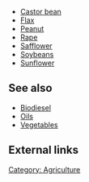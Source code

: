 *[[Castor bean]]
*[[Flax]]
*[[Peanut]]
*[[Rape]]
*[[Safflower]]
*[[Soybeans]]
*[[Sunflower]]

== See also ==
*[[:Category:Biodiesel|Biodiesel]]
*[[Oils]]
*[[Vegetables]]

== External links ==

[[Category: Agriculture]]